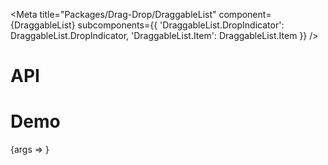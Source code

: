 
<Meta
  title="Packages/Drag-Drop/DraggableList"
  component={DraggableList}
  subcomponents={{
    'DraggableList.DropIndicator': DraggableList.DropIndicator,
    'DraggableList.Item': DraggableList.Item
  }}
/>

# API

<ArgsTable />

# Demo

<Canvas>
  <Story
    name="DraggableList"
    args={{ items, 'aria-label': 'Label' }}
    argTypes={{
      items: { name: 'DraggableList.Item[]', table: { category: 'Story' } },
      indicatorIndex: {
        name: 'DraggableList.DropIndicator',
        control: { type: 'number' },
        table: { category: 'Story' }
      },
      'aria-label': { table: { category: 'DraggableList.DropIndicator' } }
    }}
  >
    {args => <DraggableListStory {...args} />}
  </Story>
</Canvas>
